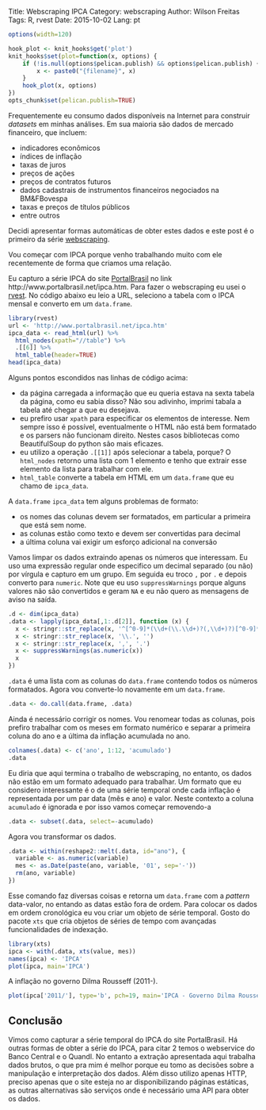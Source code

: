 Title: Webscraping IPCA
Category: webscraping
Author: Wilson Freitas
Tags: R, rvest
Date: 2015-10-02
Lang: pt

```r
options(width=120)
```

```r
hook_plot <- knit_hooks$get('plot')
knit_hooks$set(plot=function(x, options) {
    if (!is.null(options$pelican.publish) && options$pelican.publish) {
        x <- paste0("{filename}", x)
    }
    hook_plot(x, options)
})
opts_chunk$set(pelican.publish=TRUE)
```

Frequentemente eu consumo dados disponíveis na Internet para construir *datasets* em minhas análises.
Em sua maioria são dados de mercado financeiro, que incluem:

- indicadores econômicos
- índices de inflação
- taxas de juros
- preços de ações
- preços de contratos futuros
- dados cadastrais de instrumentos financeiros negociados na BM&FBovespa
- taxas e preços de títulos públicos
- entre outros

Decidi apresentar formas automáticas de obter estes dados e este post é o primeiro da série [webscraping](/category/webscraping.html).

Vou começar com IPCA porque venho trabalhando muito com ele recentemente de forma que criamos uma relação.

Eu capturo a série IPCA do site [PortalBrasil](http://portalbrasil.net) no link
http://www.portalbrasil.net/ipca.htm.
Para fazer o webscraping eu usei o [rvest](https://github.com/hadley/rvest).
No código abaixo eu leio a URL, seleciono a tabela com o IPCA mensal e converto em um `data.frame`.

```r
library(rvest)
url <- 'http://www.portalbrasil.net/ipca.htm'
ipca_data <- read_html(url) %>%
  html_nodes(xpath="//table") %>%
  .[[6]] %>%
  html_table(header=TRUE)
head(ipca_data)
```

Alguns pontos escondidos nas linhas de código acima:

- da página carregada a informação que eu queria estava na sexta tabela da página, como eu sabia disso? Não sou adivinho, imprimi tabala a tabela até chegar a que eu desejava.
- eu prefiro usar `xpath` para especificar os elementos de interesse. Nem sempre isso é possível, eventualmente o HTML não está bem formatado e os parsers não funcionam direito. Nestes casos bibliotecas como BeautifulSoup do python são mais eficazes.
- eu utilizo a operação `.[[1]]` após selecionar a tabela, porque? O `html_nodes` retorno uma lista com 1 elemento e tenho que extrair esse elemento da lista para trabalhar com ele.
- `html_table` converte a tabela em HTML em um `data.frame` que eu chamo de `ipca_data`.

A `data.frame` `ipca_data` tem alguns problemas de formato:

- os nomes das colunas devem ser formatados, em particular a primeira que está sem nome.
- as colunas estão como texto e devem ser convertidas para decimal
- a última coluna vai exigir um esforço adicional na conversão

Vamos limpar os dados extraindo apenas os números que interessam.
Eu uso uma expressão regular onde especifico um decimal separado (ou não) por vírgula e capturo em um grupo.
Em seguida eu troco `,` por `.` e depois converto para `numeric`.
Note que eu uso `suppressWarnings` porque alguns valores não são convertidos e geram `NA` e eu não quero as mensagens de aviso na saída.

```r
.d <- dim(ipca_data)
.data <- lapply(ipca_data[,1:.d[2]], function (x) {
  x <- stringr::str_replace(x, '^[^0-9]*(\\d+(\\.\\d+)?(,\\d+)?)[^0-9]*$', '\\1')
  x <- stringr::str_replace(x, '\\.', '')
  x <- stringr::str_replace(x, ',', '.')
  x <- suppressWarnings(as.numeric(x))
  x
})
```

`.data` é uma lista com as colunas do `data.frame` contendo todos os números formatados.
Agora vou converte-lo novamente em um `data.frame`.

```r
.data <- do.call(data.frame, .data)
```

Ainda é necessário corrigir os nomes.
Vou renomear todas as colunas, pois prefiro trabalhar com os meses em formato numérico e separar a primeira coluna do ano e a última da inflação acumulada no ano.

```r
colnames(.data) <- c('ano', 1:12, 'acumulado')
.data
```

Eu diria que aqui termina o trabalho de webscraping, no entanto, os dados não estão em um formato adequado para trabalhar.
Um formato que eu considero interessante é o de uma série temporal onde cada inflação é representada por um par data (mês e ano) e valor.
Neste contexto a coluna `acumulado` é ignorada e por isso vamos começar removendo-a

```r
.data <- subset(.data, select=-acumulado)
```

Agora vou transformar os dados.

```r
.data <- within(reshape2::melt(.data, id="ano"), {
  variable <- as.numeric(variable)
  mes <- as.Date(paste(ano, variable, '01', sep='-'))
  rm(ano, variable)
})
```

Esse comando faz diversas coisas e retorna um `data.frame` com a _pattern_ data-valor, no entando as datas estão fora de ordem.
Para colocar os dados em ordem cronológica eu vou criar um objeto de série temporal.
Gosto do pacote `xts` que cria objetos de séries de tempo com avançadas funcionalidades de indexação.

```r
library(xts)
ipca <- with(.data, xts(value, mes))
names(ipca) <- 'IPCA'
plot(ipca, main='IPCA')
```

A inflação no governo Dilma Rousseff (2011-).

```r
plot(ipca['2011/'], type='b', pch=19, main='IPCA - Governo Dilma Rousseff')
```

## Conclusão

Vimos como capturar a série temporal do IPCA do site PortalBrasil.
Há outras formas de obter a série do IPCA, para citar 2 temos o webservice do Banco Central e o Quandl.
No entanto a extração apresentada aqui trabalha dados brutos, o que pra mim é melhor porque eu tomo as decisões sobre a manipulação e interpretação dos dados.
Além disso utilizo apenas HTTP, preciso apenas que o site esteja no ar disponibilizando páginas estáticas, as outras alternativas são serviços onde é necessário uma API para obter os dados.
